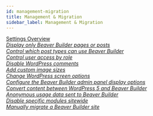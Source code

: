 ```yaml
---
id: management-migration
title: Management & Migration
sidebar_label: Management & Migration
---
```


<div className="row">
  <div className="col">
    <a className="jump-to" href="/next/beaver-builder/management-migration/settings-overview" aria-label="Settings Overview">
      <div className="jump-to--main">
        Settings Overview
      </div>
      <div className="jump-to--icon">
        <i className="fas fa-chevron-right" />
      </div>
    </a>
    <a className="jump-to" href="/next/beaver-builder/management-migration/limit-page-post-lists-to-bb-layouts" aria-label="Display only Beaver Builder pages or posts">
      <div className="jump-to--main">
        Display only Beaver Builder pages or posts
      </div>
      <div className="jump-to--icon">
        <i className="fas fa-chevron-right" />
      </div>
    </a>
    <a className="jump-to" href="/next/beaver-builder/management-migration/control-which-post-types-can-use-beaver-builder" aria-label="Control which post types can use Beaver Builder">
      <div className="jump-to--main">
        Control which post types can use Beaver Builder
      </div>
      <div className="jump-to--icon">
        <i className="fas fa-chevron-right" />
      </div>
    </a>
    <a className="jump-to" href="/next/beaver-builder/management-migration/control-user-access-by-role" aria-label="Control user access by role">
      <div className="jump-to--main">
        Control user access by role
      </div>
      <div className="jump-to--icon">
        <i className="fas fa-chevron-right" />
      </div>
    </a>
    <a className="jump-to" href="/next/beaver-builder/management-migration/disable-wordpress-comments" aria-label="Disable WordPress comments">
      <div className="jump-to--main">
        Disable WordPress comments
      </div>
      <div className="jump-to--icon">
        <i className="fas fa-chevron-right" />
      </div>
    </a>
    <a className="jump-to" href="/next/beaver-builder/management-migration/add-custom-image-sizes" aria-label="Add custom image sizes">
      <div className="jump-to--main">
        Add custom image sizes
      </div>
      <div className="jump-to--icon">
        <i className="fas fa-chevron-right" />
      </div>
    </a>
    <a className="jump-to" href="/next/beaver-builder/management-migration/change-wordpress-screen-options" aria-label="Change WordPress screen options">
      <div className="jump-to--main">
        Change WordPress screen options
      </div>
      <div className="jump-to--icon">
        <i className="fas fa-chevron-right" />
      </div>
    </a>
    <a className="jump-to" href="/next/beaver-builder/management-migration/configure-the-beaver-builder-admin-panel-display-options" aria-label="Configure the Beaver Builder admin panel display options">
      <div className="jump-to--main">
        Configure the Beaver Builder admin panel display options
      </div>
      <div className="jump-to--icon">
        <i className="fas fa-chevron-right" />
      </div>
    </a>
    <a className="jump-to" href="/next/beaver-builder/management-migration/convert-content-between-wordpress-5-and-beaver-builder" aria-label="Convert content between WordPress 5 and Beaver Builder">
      <div className="jump-to--main">
        Convert content between WordPress 5 and Beaver Builder
      </div>
      <div className="jump-to--icon">
        <i className="fas fa-chevron-right" />
      </div>
    </a>
    <a className="jump-to" href="/next/beaver-builder/management-migration/anonymous-usage-data-sent-to-beaver-builder" aria-label="Anonymous usage data sent to Beaver Builder">
      <div className="jump-to--main">
        Anonymous usage data sent to Beaver Builder
      </div>
      <div className="jump-to--icon">
        <i className="fas fa-chevron-right" />
      </div>
    </a>
    <a className="jump-to" href="/next/beaver-builder/management-migration/disable-specific-modules-sitewide" aria-label="Disable specific modules sitewide">
      <div className="jump-to--main">
        Disable specific modules sitewide
      </div>
      <div className="jump-to--icon">
        <i className="fas fa-chevron-right" />
      </div>
    </a>
    <a className="jump-to" href="/next/beaver-builder/management-migration/manually-migrate-a-beaver-builder-site" aria-label="Disable specific modules sitewide">
      <div className="jump-to--main">
        Manually migrate a Beaver Builder site
      </div>
      <div className="jump-to--icon">
        <i className="fas fa-chevron-right" />
      </div>
    </a>
  </div>
</div>
